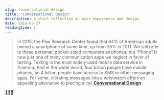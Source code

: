 ```yaml
---
slug: conversational-design
title: "Conversational Design"
description: A short reflection on user experience and design.
date: 2018-03-27
readingTime: 1
---
```


>In 2015, the Pew Research Center found that 64% of American adults owned a smartphone of some kind, up from 35% in 2011. We still refer to these personal, pocket-sized computers as phones, but “Phone” is now just one of many communication apps we neglect in favor of texting. Texting is the most widely used mobile data service in America. And in the wider world, four billion people have mobile phones, so 4 billion people have access to SMS or other messaging apps. For some, dictating messages into a wristwatch offers an appealing alternative to placing a call.**<a href="http://alistapart.com/article/conversational-design/">Conversational Design</a>**

🙋🏻‍♂️